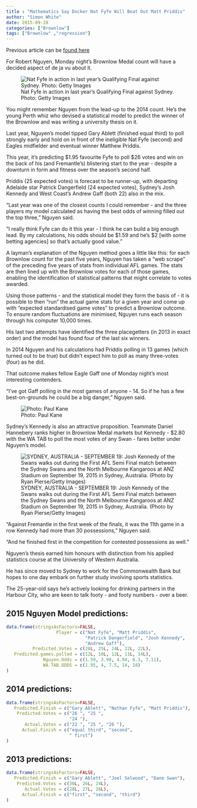 ```yaml
---
title : "Mathematics Say Docker Nat Fyfe Will Beat Out Matt Priddis"
author: "Simon White"
date: 2015-09-28
categories: ["Brownlow"]
tags: ["Brownlow" ,"regression"]
---
```




Previous article can be [found here](http://www.theage.com.au/afl/afl-news/brownlow-medal-2015-mathematics-say-docker-nat-fyfe-will-beat-out-matt-priddis-20150927-gjw0sa.html)

For Robert Nguyen, Monday night's Brownlow Medal count will have a decided aspect of de ja vu about it.

![Nat Fyfe in action in last year's Qualifying Final against Sydney. Photo: Getty Images](/img/2015b1.png)

You might remember Nguyen from the lead-up to the 2014 count. He's the young Perth whiz who devised a statistical model to predict the winner of the Brownlow and was writing a university thesis on it.

Last year, Nguyen's model tipped Gary Ablett (finished equal third) to poll strongly early and hold on in front of the ineligible Nat Fyfe (second) and Eagles midfielder and eventual winner Matthew Priddis.

This year, it's predicting $1.95 favourite Fyfe to poll $26 votes and win on the back of his (and Fremantle's) blistering start to the year - despite a downturn in form and fitness over the season's second half. 

Priddis (25 expected votes) is forecast to be runner-up, with departing Adelaide star Patrick Dangerfield (24 expected votes), Sydney's Josh Kennedy and West Coast's Andrew Gaff (both 22) also in the mix.

"Last year was one of the closest counts I could remember - and the three players my model calculated as having the best odds of winning filled out the top three," Nguyen said.

"I really think Fyfe can do it this year - I think he can build a big enough lead. By my calculations, his odds should be $1.59 and he's $2 [with some betting agencies] so that's actually good value."

A layman's explanation of the Nguyen method goes a little like this: for each Brownlow count for the past five years, Nguyen has taken a "web scrape" of the preceding five years of stats from individual AFL games. The stats are then lined up with the Brownlow votes for each of those games, enabling the identification of statistical patterns that might correlate to votes awarded.

Using those patterns - and the statistical model they form the basis of -  it is possible to then "run" the actual game stats for a given year and come up with "expected standardised game votes" to predict a Brownlow outcome. To ensure random fluctuations are minimised, Nguyen runs each season through his computer 10,000 times.

His last two attempts have identified the three placegetters (in 2013 in exact order) and the model has found four of the last six winners.

In 2014 Nguyen and his calculations had Priddis polling in 13 games (which turned out to be true) but didn't expect him to poll as many three-votes (four) as he did.

That outcome makes fellow Eagle Gaff one of Monday night's most interesting contenders.

"I've got Gaff polling in the most games of anyone - 14. So if he has a few best-on-grounds he could be a big danger," Nguyen said.

![Photo: Paul Kane ](/img/93cdb14fbb3b16cfbcb53b4ee19b6d5361326f44.jpg)

Sydney's Kennedy is also an attractive proposition. Teammate Daniel Hannebery ranks higher in Brownlow Medal markets but Kennedy - $2.80 with the WA TAB to poll the most votes of any Swan - fares better under Nguyen's model.


![SYDNEY, AUSTRALIA - SEPTEMBER 19: Josh Kennedy of the Swans walks out during the First AFL Semi Final match between the Sydney Swans and the North Melbourne Kangaroos at ANZ Stadium on September 19, 2015 in Sydney, Australia. (Photo by Ryan Pierse/Getty Images) ](/img/049bcac0e4c6c2034536628fe20e2131b2a0886e.jpg)


"Against Fremantle in the first week of the finals, it was the 11th game in a row Kennedy had more than 30 possessions," Nguyen said.

"And he finished first in the competition for contested possessions as well."

Nguyen's thesis earned him honours with distinction from his applied statistics course at the University of Western Australia.

He has since moved to Sydney to work for the Commonwealth Bank but hopes to one day embark on further study involving sports statistics.

The 25-year-old says he's actively looking for drinking partners in the Harbour City, who are keen to talk footy - and footy numbers - over a beer.

## 2015 Nguyen Model predictions:

```r
data.frame(stringsAsFactors=FALSE,
                   Player = c("Nat Fyfe", "Matt Priddis",
                              "Patrick Dangerfield", "Josh Kennedy",
                              "Andrew Gaff"),
          Predicted.Votes = c(26L, 25L, 24L, 22L, 22L),
   Predicted.games.polled = c(12L, 10L, 12L, 11L, 14L),
              Nguyen.Odds = c(1.59, 3.98, 4.94, 6.3, 7.11),
              WA.TAB.ODDS = c(1.95, 4, 7.5, 14, 18)
)


```

## 2014 predictions:

```r

data.frame(stringsAsFactors=FALSE,
   Predicted.Finish = c("Gary Ablett", "Nathan Fyfe", "Matt Priddis"),
    Predicted.Votes = c("26 ", "25 ",
                        "24 "),
       Actual.Votes = c("22 ", "25 ", "26 "),
      Actual.Finish = c("equal third", "second",
                        " first")
)


```
## 2013 predictions:

```r
data.frame(stringsAsFactors=FALSE,
   Predicted.Finish = c("Gary Ablett", "Joel Selwood", "Dane Swan"),
    Predicted.Votes = c(30L, 26L, 24L),
       Actual.Votes = c(28L, 27L, 26L),
      Actual.Finish = c("first", "second", "third")
)


```